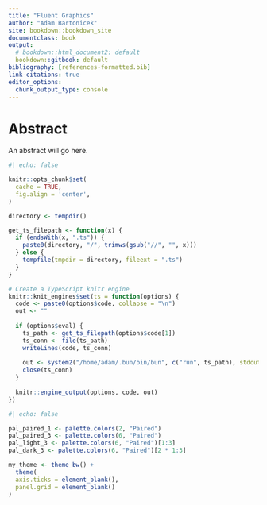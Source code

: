```yaml
---
title: "Fluent Graphics"
author: "Adam Bartonicek"
site: bookdown::bookdown_site
documentclass: book
output:
  # bookdown::html_document2: default
  bookdown::gitbook: default
bibliography: [references-formatted.bib]
link-citations: true
editor_options: 
  chunk_output_type: console
---
```


# Abstract 

An abstract will go here.

```r
#| echo: false

knitr::opts_chunk$set(
  cache = TRUE,
  fig.align = 'center',
)

directory <- tempdir()

get_ts_filepath <- function(x) {
  if (endsWith(x, ".ts")) {
    paste0(directory, "/", trimws(gsub("//", "", x)))
  } else {
    tempfile(tmpdir = directory, fileext = ".ts")
  }
}

# Create a TypeScript knitr engine
knitr::knit_engines$set(ts = function(options) {
  code <- paste0(options$code, collapse = "\n")
  out <- ""
  
  if (options$eval) {
    ts_path <- get_ts_filepath(options$code[1]) 
    ts_conn <- file(ts_path)
    writeLines(code, ts_conn)
  
    out <- system2("/home/adam/.bun/bin/bun", c("run", ts_path), stdout = TRUE)
    close(ts_conn)
  }
  
  knitr::engine_output(options, code, out)
})

```

```r
#| echo: false

pal_paired_1 <- palette.colors(2, "Paired")
pal_paired_3 <- palette.colors(6, "Paired")
pal_light_3 <- palette.colors(6, "Paired")[1:3]
pal_dark_3 <- palette.colors(6, "Paired")[2 * 1:3]

my_theme <- theme_bw() +
  theme(
  axis.ticks = element_blank(),
  panel.grid = element_blank()
)
```

